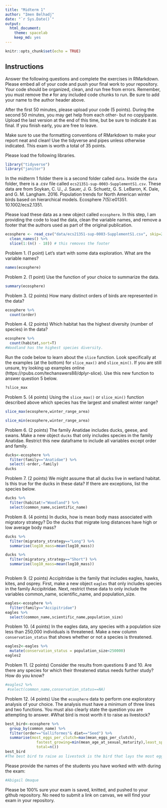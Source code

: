 ```yaml
---
title: "Midterm 1"
author: "Imen Belhadj"
date: "`r Sys.Date()`"
output:
  html_document: 
    theme: spacelab
    keep_md: yes
---
```


```r
knitr::opts_chunk$set(echo = TRUE)
```

## Instructions
Answer the following questions and complete the exercises in RMarkdown. Please embed all of your code and push your final work to your repository. Your code should be organized, clean, and run free from errors. Remember, you must remove the `#` for any included code chunks to run. Be sure to add your name to the author header above.  

After the first 50 minutes, please upload your code (5 points). During the second 50 minutes, you may get help from each other- but no copy/paste. Upload the last version at the end of this time, but be sure to indicate it as final. If you finish early, you are free to leave.

Make sure to use the formatting conventions of RMarkdown to make your report neat and clean! Use the tidyverse and pipes unless otherwise indicated. This exam is worth a total of 35 points. 

Please load the following libraries.
```r
library("tidyverse")
library("janitor")
```

In the midterm 1 folder there is a second folder called `data`. Inside the `data` folder, there is a .csv file called `ecs21351-sup-0003-SupplementS1.csv`. These data are from Soykan, C. U., J. Sauer, J. G. Schuetz, G. S. LeBaron, K. Dale, and G. M. Langham. 2016. Population trends for North American winter birds based on hierarchical models. Ecosphere 7(5):e01351. 10.1002/ecs2.1351.  

Please load these data as a new object called `ecosphere`. In this step, I am providing the code to load the data, clean the variable names, and remove a footer that the authors used as part of the original publication.
```r
ecosphere <- read_csv("data/ecs21351-sup-0003-SupplementS1.csv", skip=2) %>% 
  clean_names() %>%
  slice(1:(n() - 18)) # this removes the footer
```

Problem 1. (1 point) Let's start with some data exploration. What are the variable names?
```r
names(ecosphere)
```

Problem 2. (1 point) Use the function of your choice to summarize the data.
```r
summary(ecosphere)
```

Problem 3. (2 points) How many distinct orders of birds are represented in the data?
```r
ecosphere %>% 
  count(order)
```

Problem 4. (2 points) Which habitat has the highest diversity (number of species) in the data?
```r
ecosphere %>% 
  count(habitat,sort=T)
#Woodland has the highest species diversity.
```

Run the code below to learn about the `slice` function. Look specifically at the examples (at the bottom) for `slice_max()` and `slice_min()`. If you are still unsure, try looking up examples online (https://rpubs.com/techanswers88/dplyr-slice). Use this new function to answer question 5 below.
```r
?slice_max
```

Problem 5. (4 points) Using the `slice_max()` or `slice_min()` function described above which species has the largest and smallest winter range?
```r
slice_max(ecosphere,winter_range_area)
```

```r
slice_min(ecosphere,winter_range_area)
```

Problem 6. (2 points) The family Anatidae includes ducks, geese, and swans. Make a new object `ducks` that only includes species in the family Anatidae. Restrict this new dataframe to include all variables except order and family.
```r
ducks<-ecosphere %>% 
  filter(family=="Anatidae") %>% 
  select(-order,-family)
ducks
```

Problem 7. (2 points) We might assume that all ducks live in wetland habitat. Is this true for the ducks in these data? If there are exceptions, list the species below.
```r
ducks %>% 
  filter(habitat!="Woodland") %>% 
  select(common_name,scientific_name)
```

Problem 8. (4 points) In ducks, how is mean body mass associated with migratory strategy? Do the ducks that migrate long distances have high or low average body mass?
```r
ducks %>% 
  filter(migratory_strategy=="Long") %>% 
  summarise(log10_mass=mean(log10_mass))
```

```r
ducks %>% 
  filter(migratory_strategy=="Short") %>% 
  summarise(log10_mass=mean(log10_mass))
            
```
Problem 9. (2 points) Accipitridae is the family that includes eagles, hawks, kites, and osprey. First, make a new object `eagles` that only includes species in the family Accipitridae. Next, restrict these data to only include the variables common_name, scientific_name, and population_size.
```r
eagles<-ecosphere %>% 
  filter(family=="Accipitridae") 
eagles %>% 
  select(common_name,scientific_name,population_size)
```

Problem 10. (4 points) In the eagles data, any species with a population size less than 250,000 individuals is threatened. Make a new column `conservation_status` that shows whether or not a species is threatened.
```r
eagles2<-eagles %>% 
  mutate(conservation_status = population_size<250000) 
eagles2
```

Problem 11. (2 points) Consider the results from questions 9 and 10. Are there any species for which their threatened status needs further study? How do you know?
```r
#eagles2 %>% 
 #select(common_name,conservation_status==NA) 
```

Problem 12. (4 points) Use the `ecosphere` data to perform one exploratory analysis of your choice. The analysis must have a minimum of three lines and two functions. You must also clearly state the question you are attempting to answer.
#What bird is most worth it to raise as livestock?
```r
best_bird<-ecosphere %>% 
  group_by(common_name) %>% 
  filter(order=="Galliformes"& diet=="Seed") %>% 
  summarise(most_eggs_per_clutch=max(mean_eggs_per_clutch), 
              fastest_growing=min(mean_age_at_sexual_maturity),least_space=min(range_in_cbc),
              total=n()) 
best_bird
#The best bird to raise as livestock is the bird that lays the most eggs per clutch, is the fastest growing, and takes up the least space, the Northern Bobwhite.
```

Please provide the names of the students you have worked with with during the exam:
```r
#Abigail Omaque
```

Please be 100% sure your exam is saved, knitted, and pushed to your github repository. No need to submit a link on canvas, we will find your exam in your repository.